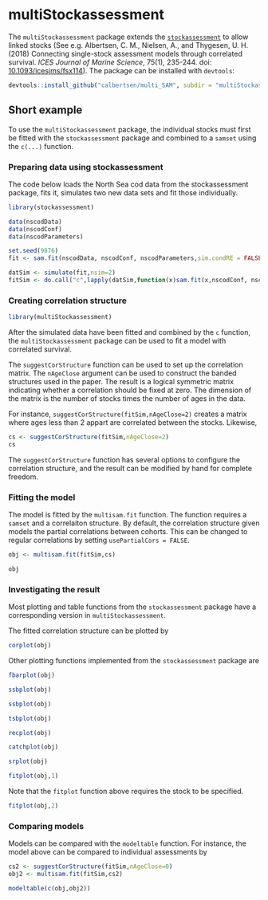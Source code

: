 # multiStockassessment

The `multiStockassessment` package extends the [`stockassessment`](https://github.com/fishfollower/SAM) to allow linked stocks (See e.g. Albertsen, C. M., Nielsen, A., and Thygesen, U. H. (2018) Connecting single-stock assessment models through correlated survival. *ICES Journal of Marine Science*, 75(1), 235-244. doi: [10.1093/icesjms/fsx114](https://dx.doi.org/10.1093/icesjms/fsx114)). The package can be installed with `devtools`:

```r
devtools::install_github("calbertsen/multi_SAM", subdir = "multiStockassessment")
```

## Short example

To use the `multiStockassessment` package, the individual stocks must first be fitted with the `stockassessment` package and combined to a `samset` using the `c(...)` function.

### Preparing data using stockassessment

The code below loads the North Sea cod data from the stockassessment package, fits it, simulates two new data sets and fit those individually.

```r

library(stockassessment)

data(nscodData)
data(nscodConf)
data(nscodParameters)

set.seed(9876)
fit <- sam.fit(nscodData, nscodConf, nscodParameters,sim.condRE = FALSE)

datSim <- simulate(fit,nsim=2)
fitSim <- do.call("c",lapply(datSim,function(x)sam.fit(x,nscodConf, nscodParameters)))

```

### Creating correlation structure

```r
library(multiStockassessment)
```

After the simulated data have been fitted and combined by the `c` function, the `multiStockassessment` package can be used to fit a model with correlated survival.

The `suggestCorStructure` function can be used to set up the correlation matrix. The `nAgeClose` argument can be used to construct the banded structures used in the paper. The result is a logical symmetric matrix indicating whether a correlation should be fixed at zero.
The dimension of the matrix is the number of stocks times the number of ages in the data.

For instance, `suggestCorStructure(fitSim,nAgeClose=2)` creates a matrix where ages less than 2 appart are correlated between the stocks. Likewise, 

```r
cs <- suggestCorStructure(fitSim,nAgeClose=2)
cs
```

The `suggestCorStructure` function has several options to configure the correlation structure, and the result can be modified by hand for complete freedom.

### Fitting the model

The model is fitted by the `multisam.fit` function. The function requires a `samset` and a correlaiton structure. By default, the correlation structure given models the partial correlations between cohorts. This can be changed to regular correlations by setting `usePartialCors = FALSE`.

```r
obj <- multisam.fit(fitSim,cs)
```

```r
obj
```


### Investigating the result

Most plotting and table functions from the `stockassessment` package have a corresponding version in `multiStockassessment`.

The fitted correlation structure can be plotted by

```r

corplot(obj)

```

Other plotting functions implemented from the `stockassessment` package are

```r
fbarplot(obj)
```

```r
ssbplot(obj)
```

```r
ssbplot(obj)
```

```r
tsbplot(obj)
```

```r
recplot(obj)
```

```r
catchplot(obj)
```

```r
srplot(obj)
```

```r
fitplot(obj,1)
```

Note that the `fitplot` function above requires the stock to be specified.

```r
fitplot(obj,2)
```


### Comparing models

Models can be compared with the `modeltable` function. For instance, the model above can be compared to individual assessments by

```r

cs2 <- suggestCorStructure(fitSim,nAgeClose=0)
obj2 <- multisam.fit(fitSim,cs2)

```

```r
modeltable(c(obj,obj2))
```
